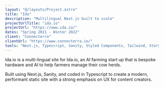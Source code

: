 ```yaml
---
layout: "@/layouts/Project.astro"
title: "Ida"
description: "Multilingual Next.js built to scale"
projectUrlTitle: "ida.io"
projectUrl: "https://www.ida.io/"
dates: "Spring 2021 - Winter 2022"
client: "Connecterra"
clientUrl: "https://www.connecterra.io/"
tools: "Next.js, Typescript, Sanity, Styled Components, Tailwind, Storybook, Hubspot, Vercel"
---
```


Ida.io is a multi-lingual site for Ida.io, an AI farming start up that is bespoke hardware and AI to help farmers manage their cow herds.

Built using Next.js, Sanity, and coded in Typescript to create a modern, performant static site with a strong emphasis on UX for content creators.
